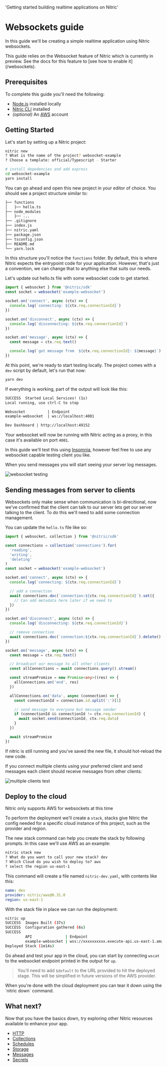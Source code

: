   'Getting started building realtime applications on Nitric'

# Websockets guide

In this guide we'll be creating a simple realtime application using Nitric websockets.

<Note>
  This guide relies on the Websocket feature of Nitric which is currently in
  preview. See the docs for this feature to [see how to enable it](/websockets).
</Note>

## Prerequisites

To complete this guide you'll need the following:

- [Node.js](https://nodejs.org/en/) installed locally
- [Nitric CLI](/guides/getting-started/installation) installed
- _(optional)_ An [AWS](https://aws.amazon.com) account

## Getting Started

Let's start by setting up a Nitric project:

```bash {{ label: 'terminal' }}
nitric new
? What is the name of the project? websocket-example
? Choose a template: official/Typescript - Starter

# install depedencies and add express
cd websocket-example
yarn install
```

You can go ahead and open this new project in your editor of choice. You should see a project structure similar to:

```txt
├── functions
│   ├── hello.ts
├── node_modules
│   ├── ...
├── .gitignore
├── index.js
├── nitric.yaml
├── package.json
├── tsconfig.json
├── README.md
└── yarn.lock
```

In this structure you'll notice the `functions` folder. By default, this is where Nitric expects the entrypoint code for your application. However, that's just a convention, we can change that to anything else that suits our needs.

Let's update out hello.ts file with some websocket code to get started.

```typescript {{ label: 'functions/hello.ts' }}
import { websocket } from '@nitric/sdk'
const socket = websocket('example-websocket')

socket.on('connect', async (ctx) => {
  console.log(`connecting: ${ctx.req.connectionId}`)
})

socket.on('disconnect', async (ctx) => {
  console.log(`disconnecting: ${ctx.req.connectionId}`)
})

socket.on('message', async (ctx) => {
  const message = ctx.req.text()

  console.log(`got message from  ${ctx.req.connectionId}: ${message}`)
})
```

At this point, we're ready to start testing locally. The project comes with a `dev` script by default, let's run that now:

```bash {{ label: 'terminal' }}
yarn dev
```

If everything is working, part of the output will look like this:

```txt
SUCCESS  Started Local Services! (1s)
Local running, use ctrl-C to stop

Websocket          | Endpoint
example-websocket  | ws://localhost:4001

Dev Dashboard | http://localhost:49152
```

Your websocket will now be running with Nitric acting as a proxy, in this case it's available on port `4001`.

In this guide we'll test this using [Insomnia](https://insomnia.rest/), however feel free to use any websocket capable testing client you like.

When you send messages you will start seeing your server log messages.

![websocket testing](/docs/images/guides/websocket-starter/first-test.png)

## Sending messages from server to clients

Websockets only make sense when communication is bi-direcitional, now we've confirmed that the client can talk to our server lets get our server talking to the client.
To do this we'll need to add some connection management.

You can update the `hello.ts` file like so:

```typescript {{ label: 'functions/hello.ts' }}
import { websocket, collection } from '@nitric/sdk'

const connections = collection('connections').for(
  'reading',
  'writing',
  'deleting'
)
const socket = websocket('example-websocket')

socket.on('connect', async (ctx) => {
  console.log(`connecting: ${ctx.req.connectionId}`)

  // add a connection
  await connections.doc(`connection:${ctx.req.connectionId}`).set({
    // Can add metadata here later if we need to
  })
})

socket.on('disconnect', async (ctx) => {
  console.log(`disconnecting: ${ctx.req.connectionId}`)

  // remove connection
  await connections.doc(`connection:${ctx.req.connectionId}`).delete()
})

socket.on('message', async (ctx) => {
  const message = ctx.req.text()

  // broadcast our message to all other clients
  const allConnections = await connections.query().stream()

  const streamPromise = new Promise<any>((res) => {
    allConnections.on('end', res)
  })

  allConnections.on('data', async (connection) => {
    const connectionId = connection.id.split(':')[1]

    // send message to everyone but message sender
    if (connectionId && connectionId != ctx.req.connectionId) {
      await socket.send(connectionId, ctx.req.data)
    }
  })

  await streamPromise
})
```

If nitric is still running and you've saved the new file, it should hot-reload the new code.

If you connect multiple clients using your preferred client and send messages each client should receive messages from other clients:

![multiple clients test](/docs/images/guides/websocket-starter/second-test.png)

## Deploy to the cloud

<Note>Nitric only supports AWS for websockets at this time</Note>

To perform the deployment we'll create a `stack`, stacks give Nitric the config needed for a specific cloud instance of this project, such as the provider and region.

The new stack command can help you create the stack by following prompts. In this case we'll use AWS as an example:

```txt {{ label: 'terminal' }}
nitric stack new
? What do you want to call your new stack? dev
? Which Cloud do you wish to deploy to? aws
? select the region us-east-1
```

This command will create a file named `nitric-dev.yaml`, with contents like this:

```yaml {{ label: 'nitric-dev.yaml' }}
name: dev
provider: nitric/aws@0.31.0
region: us-east-1
```

With the stack file in place we can run the deployment:

```bash {{ label: 'terminal' }}
nitric up
SUCCESS  Images Built (37s)
SUCCESS  Configuration gathered (6s)
SUCCESS
         API               | Endpoint
         example-websocket | wss://xxxxxxxxxx.execute-api.us-east-1.amazonaws.com
Deployed Stack (1m14s)
```

Go ahead and test your app in the cloud, you can start by connecting `wscat` to the websocket endpoint printed in the output for `up`.

> You'll need to add `$default` to the URL provided to hit the deployed stage. This will be simplified in future versions of the AWS provider.

<Note>
  When you're done with the cloud deployment you can tear it down using the
  `nitric down` command.
</Note>

## What next?

Now that you have the basics down, try exploring other Nitric resources available to enhance your app.

- [HTTP](/http)
- [Collections](/collections)
- [Schedules](/schedules)
- [Storage](/storage)
- [Messages](/messaging)
- [Secrets](/secrets)
